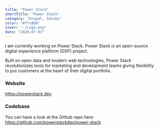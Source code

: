 ```yaml
---
title: "Power Stack"
shortTitle: "Power Stack"
category: "Drupal, Gatsby"
color: "#ffc800"
cover: "./Logo.png"
date: "2020-07-03"
---
```


I am currently working on Power Stack.  Power Stack is an open-source digital experience platform (DXP) project.

Built on open data and modern web technologies, Power Stack revolutionizes tools for marketing and development teams giving flexibility to put customers at the heart of their digital portfolio.

### Website

https://powerstack.dev

### Codebase

You can have a look at the Github repo here: https://github.com/powerstackdev/power-stack
